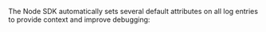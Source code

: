 The Node SDK automatically sets several default attributes on all log entries to provide context and improve debugging:

<Include name="logs/default-attributes/core" />

<Include name="logs/default-attributes/message-template" />

<Include name="logs/default-attributes/message-template-examples/javascript" />

<Include name="logs/default-attributes/server" />

<Include name="logs/default-attributes/user" />

<Include name="logs/default-attributes/integration" />
